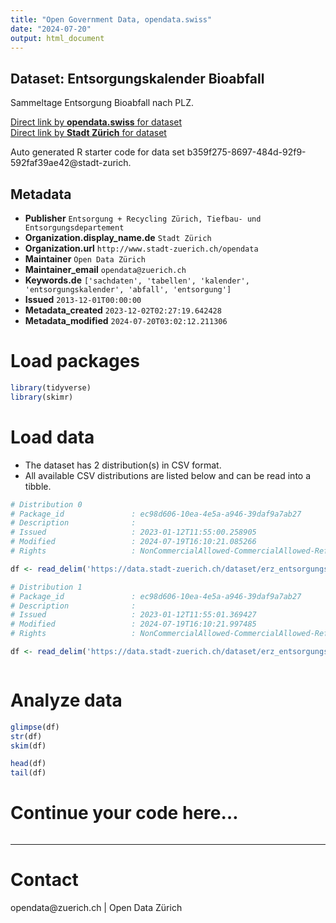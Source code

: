 ```yaml
---
title: "Open Government Data, opendata.swiss"
date: "2024-07-20"
output: html_document
---
```


## Dataset: Entsorgungskalender Bioabfall

Sammeltage Entsorgung Bioabfall nach PLZ.

[Direct link by **opendata.swiss** for dataset](https://opendata.swiss/de/dataset/entsorgungskalender-bioabfall2)<br>
[Direct link by **Stadt Zürich** for dataset](https://data.stadt-zuerich.ch/dataset/erz_entsorgungskalender_bioabfall)

Auto generated R starter code for data set b359f275-8697-484d-92f9-592faf39ae42@stadt-zurich.

## Metadata

- **Publisher** `Entsorgung + Recycling Zürich, Tiefbau- und Entsorgungsdepartement`
- **Organization.display_name.de** `Stadt Zürich`
- **Organization.url** `http://www.stadt-zuerich.ch/opendata`
- **Maintainer** `Open Data Zürich`
- **Maintainer_email** `opendata@zuerich.ch`
- **Keywords.de** `['sachdaten', 'tabellen', 'kalender', 'entsorgungskalender', 'abfall', 'entsorgung']`
- **Issued** `2013-12-01T00:00:00`
- **Metadata_created** `2023-12-02T02:27:19.642428`
- **Metadata_modified** `2024-07-20T03:02:12.211306`


# Load packages

```r

library(tidyverse)
library(skimr)

```

# Load data

-   The dataset has 2 distribution(s) in CSV format.
-   All available CSV distributions are listed below and can be read into a tibble.

```r

# Distribution 0
# Package_id               : ec98d606-10ea-4e5a-a946-39daf9a7ab27
# Description              : 
# Issued                   : 2023-01-12T11:55:00.258905
# Modified                 : 2024-07-19T16:10:21.085266
# Rights                   : NonCommercialAllowed-CommercialAllowed-ReferenceNotRequired

df <- read_delim('https://data.stadt-zuerich.ch/dataset/erz_entsorgungskalender_bioabfall/download/entsorgungskalender_bioabfall_2023.csv')

# Distribution 1
# Package_id               : ec98d606-10ea-4e5a-a946-39daf9a7ab27
# Description              : 
# Issued                   : 2023-01-12T11:55:01.369427
# Modified                 : 2024-07-19T16:10:21.997485
# Rights                   : NonCommercialAllowed-CommercialAllowed-ReferenceNotRequired

df <- read_delim('https://data.stadt-zuerich.ch/dataset/erz_entsorgungskalender_bioabfall/download/entsorgungskalender_bioabfall_2024.csv')



```

# Analyze data

```r

glimpse(df)
str(df)
skim(df)

head(df)
tail(df)

```

# Continue your code here...

```r

```

------------------------------------------------------------------------

# Contact

opendata@zuerich.ch | Open Data Zürich

